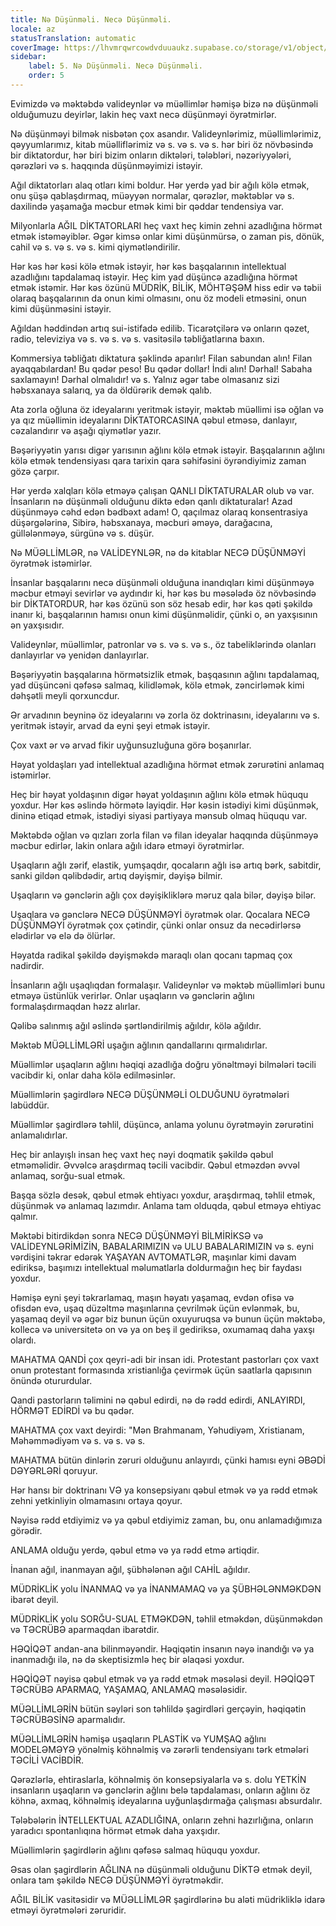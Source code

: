 ```yaml
---
title: Nə Düşünməli. Necə Düşünməli.
locale: az
statusTranslation: automatic
coverImage: https://lhvmrqwrcowdvduuaukz.supabase.co/storage/v1/object/public/strapi-uploads/small_cover-educacion-fundamental.webp-2d51a7828a2b1309555be27f7e2a61a0.webp
sidebar:
    label: 5. Nə Düşünməli. Necə Düşünməli.
    order: 5
---
```

Evimizdə və məktəbdə valideynlər və müəllimlər həmişə bizə nə düşünməli olduğumuzu deyirlər, lakin heç vaxt necə düşünməyi öyrətmirlər.

Nə düşünməyi bilmək nisbətən çox asandır. Valideynlərimiz, müəllimlərimiz, qəyyumlarımız, kitab müəlliflərimiz və s. və s. və s. hər biri öz növbəsində bir diktatordur, hər biri bizim onların diktələri, tələbləri, nəzəriyyələri, qərəzləri və s. haqqında düşünməyimizi istəyir.

Ağıl diktatorları alaq otları kimi boldur. Hər yerdə yad bir ağılı kölə etmək, onu şüşə qablaşdırmaq, müəyyən normalar, qərəzlər, məktəblər və s. daxilində yaşamağa məcbur etmək kimi bir qəddar tendensiya var.

Milyonlarla AĞIL DİKTATORLARI heç vaxt heç kimin zehni azadlığına hörmət etmək istəməyiblər. Əgər kimsə onlar kimi düşünmürsə, o zaman pis, dönük, cahil və s. və s. və s. kimi qiymətləndirilir.

Hər kəs hər kəsi kölə etmək istəyir, hər kəs başqalarının intellektual azadlığını tapdalamaq istəyir. Heç kim yad düşüncə azadlığına hörmət etmək istəmir. Hər kəs özünü MÜDRİK, BİLİK, MÖHTƏŞƏM hiss edir və təbii olaraq başqalarının da onun kimi olmasını, onu öz modeli etməsini, onun kimi düşünməsini istəyir.

Ağıldan həddindən artıq sui-istifadə edilib. Ticarətçilərə və onların qəzet, radio, televiziya və s. və s. və s. vasitəsilə təbliğatlarına baxın.

Kommersiya təbliğatı diktatura şəklində aparılır! Filan sabundan alın! Filan ayaqqabılardan! Bu qədər peso! Bu qədər dollar! İndi alın! Dərhal! Sabaha saxlamayın! Dərhal olmalıdır! və s. Yalnız əgər tabe olmasanız sizi həbsxanaya salarıq, ya da öldürərik demək qalıb.

Ata zorla oğluna öz ideyalarını yeritmək istəyir, məktəb müəllimi isə oğlan və ya qız müəllimin ideyalarını DİKTATORCASINA qəbul etməsə, danlayır, cəzalandırır və aşağı qiymətlər yazır.

Bəşəriyyətin yarısı digər yarısının ağlını kölə etmək istəyir. Başqalarının ağlını kölə etmək tendensiyası qara tarixin qara səhifəsini öyrəndiyimiz zaman gözə çarpır.

Hər yerdə xalqları kölə etməyə çalışan QANLI DİKTATURALAR olub və var. İnsanların nə düşünməli olduğunu diktə edən qanlı diktaturalar! Azad düşünməyə cəhd edən bədbəxt adam! O, qaçılmaz olaraq konsentrasiya düşərgələrinə, Sibirə, həbsxanaya, məcburi əməyə, darağacına, güllələnməyə, sürgünə və s. düşür.

Nə MÜƏLLİMLƏR, nə VALİDEYNLƏR, nə də kitablar NECƏ DÜŞÜNMƏYİ öyrətmək istəmirlər.

İnsanlar başqalarını necə düşünməli olduğuna inandıqları kimi düşünməyə məcbur etməyi sevirlər və aydındır ki, hər kəs bu məsələdə öz növbəsində bir DİKTATORDUR, hər kəs özünü son söz hesab edir, hər kəs qəti şəkildə inanır ki, başqalarının hamısı onun kimi düşünməlidir, çünki o, ən yaxşısının ən yaxşısıdır.

Valideynlər, müəllimlər, patronlar və s. və s. və s., öz tabeliklərində olanları danlayırlar və yenidən danlayırlar.

Bəşəriyyətin başqalarına hörmətsizlik etmək, başqasının ağlını tapdalamaq, yad düşüncəni qəfəsə salmaq, kilidləmək, kölə etmək, zəncirləmək kimi dəhşətli meyli qorxuncdur.

Ər arvadının beyninə öz ideyalarını və zorla öz doktrinasını, ideyalarını və s. yeritmək istəyir, arvad da eyni şeyi etmək istəyir.

Çox vaxt ər və arvad fikir uyğunsuzluğuna görə boşanırlar.

Həyat yoldaşları yad intellektual azadlığına hörmət etmək zərurətini anlamaq istəmirlər.

Heç bir həyat yoldaşının digər həyat yoldaşının ağlını kölə etmək hüququ yoxdur. Hər kəs əslində hörmətə layiqdir. Hər kəsin istədiyi kimi düşünmək, dininə etiqad etmək, istədiyi siyasi partiyaya mənsub olmaq hüququ var.

Məktəbdə oğlan və qızları zorla filan və filan ideyalar haqqında düşünməyə məcbur edirlər, lakin onlara ağılı idarə etməyi öyrətmirlər.

Uşaqların ağlı zərif, elastik, yumşaqdır, qocaların ağlı isə artıq bərk, sabitdir, sanki gildən qəlibdədir, artıq dəyişmir, dəyişə bilmir.

Uşaqların və gənclərin ağlı çox dəyişikliklərə məruz qala bilər, dəyişə bilər.

Uşaqlara və gənclərə NECƏ DÜŞÜNMƏYİ öyrətmək olar. Qocalara NECƏ DÜŞÜNMƏYİ öyrətmək çox çətindir, çünki onlar onsuz da necədirlərsə elədirlər və elə də ölürlər.

Həyatda radikal şəkildə dəyişməkdə maraqlı olan qocanı tapmaq çox nadirdir.

İnsanların ağlı uşaqlıqdan formalaşır. Valideynlər və məktəb müəllimləri bunu etməyə üstünlük verirlər. Onlar uşaqların və gənclərin ağlını formalaşdırmaqdan həzz alırlar.

Qəlibə salınmış ağıl əslində şərtləndirilmiş ağıldır, kölə ağıldır.

Məktəb MÜƏLLİMLƏRİ uşağın ağlının qandallarını qırmalıdırlar.

Müəllimlər uşaqların ağlını həqiqi azadlığa doğru yönəltməyi bilmələri təcili vacibdir ki, onlar daha kölə edilməsinlər.

Müəllimlərin şagirdlərə NECƏ DÜŞÜNMƏLİ OLDUĞUNU öyrətmələri labüddür.

Müəllimlər şagirdlərə təhlil, düşüncə, anlama yolunu öyrətməyin zərurətini anlamalıdırlar.

Heç bir anlayışlı insan heç vaxt heç nəyi doqmatik şəkildə qəbul etməməlidir. Əvvəlcə araşdırmaq təcili vacibdir. Qəbul etməzdən əvvəl anlamaq, sorğu-sual etmək.

Başqa sözlə desək, qəbul etmək ehtiyacı yoxdur, araşdırmaq, təhlil etmək, düşünmək və anlamaq lazımdır. Anlama tam olduqda, qəbul etməyə ehtiyac qalmır.

Məktəbi bitirdikdən sonra NECƏ DÜŞÜNMƏYİ BİLMİRİKSƏ və VALİDEYNLƏRİMİZİN, BABALARIMIZIN və ULU BABALARIMIZIN və s. eyni vərdişini təkrar edərək YAŞAYAN AVTOMATLƏR, maşınlar kimi davam ediriksə, başımızı intellektual məlumatlarla doldurmağın heç bir faydası yoxdur.

Həmişə eyni şeyi təkrarlamaq, maşın həyatı yaşamaq, evdən ofisə və ofisdən evə, uşaq düzəltmə maşınlarına çevrilmək üçün evlənmək, bu, yaşamaq deyil və əgər biz bunun üçün oxuyuruqsa və bunun üçün məktəbə, kollecə və universitetə on və ya on beş il gediriksə, oxumamaq daha yaxşı olardı.

MAHATMA QANDİ çox qeyri-adi bir insan idi. Protestant pastorları çox vaxt onun protestant formasında xristianlığa çevirmək üçün saatlarla qapısının önündə otururdular.

Qandi pastorların təlimini nə qəbul edirdi, nə də rədd edirdi, ANLAYIRDI, HÖRMƏT EDİRDİ və bu qədər.

MAHATMA çox vaxt deyirdi: "Mən Brahmanam, Yəhudiyəm, Xristianam, Məhəmmədiyəm və s. və s. və s.

MAHATMA bütün dinlərin zəruri olduğunu anlayırdı, çünki hamısı eyni ƏBƏDİ DƏYƏRLƏRİ qoruyur.

Hər hansı bir doktrinanı VƏ ya konsepsiyanı qəbul etmək və ya rədd etmək zehni yetkinliyin olmamasını ortaya qoyur.

Nəyisə rədd etdiyimiz və ya qəbul etdiyimiz zaman, bu, onu anlamadığımıza görədir.

ANLAMA olduğu yerdə, qəbul etmə və ya rədd etmə artiqdir.

İnanan ağıl, inanmayan ağıl, şübhələnən ağıl CAHİL ağıldır.

MÜDRİKLİK yolu İNANMAQ və ya İNANMAMAQ və ya ŞÜBHƏLƏNMƏKDƏN ibarət deyil.

MÜDRİKLİK yolu SORĞU-SUAL ETMƏKDƏN, təhlil etməkdən, düşünməkdən və TƏCRÜBƏ aparmaqdan ibarətdir.

HƏQİQƏT andan-ana bilinməyəndir. Həqiqətin insanın nəyə inandığı və ya inanmadığı ilə, nə də skeptisizmlə heç bir əlaqəsi yoxdur.

HƏQİQƏT nəyisə qəbul etmək və ya rədd etmək məsələsi deyil. HƏQİQƏT TƏCRÜBƏ APARMAQ, YAŞAMAQ, ANLAMAQ məsələsidir.

MÜƏLLİMLƏRİN bütün səyləri son təhlildə şagirdləri gerçəyin, həqiqətin TƏCRÜBƏSİNƏ aparmalıdır.

MÜƏLLİMLƏRİN həmişə uşaqların PLASTİK və YUMŞAQ ağlını MODELƏMƏYƏ yönəlmiş köhnəlmiş və zərərli tendensiyanı tərk etmələri TƏCİLİ VACİBDİR.

Qərəzlərlə, ehtiraslarla, köhnəlmiş ön konsepsiyalarla və s. dolu YETKİN insanların uşaqların və gənclərin ağlını belə tapdalaması, onların ağlını öz köhnə, axmaq, köhnəlmiş ideyalarına uyğunlaşdırmağa çalışması absurdalır.

Tələbələrin İNTELLEKTUAL AZADLIĞINA, onların zehni hazırlığına, onların yaradıcı spontanlıqına hörmət etmək daha yaxşıdır.

Müəllimlərin şagirdlərin ağlını qəfəsə salmaq hüququ yoxdur.

Əsas olan şagirdlərin AĞLINA nə düşünməli olduğunu DİKTƏ etmək deyil, onlara tam şəkildə NECƏ DÜŞÜNMƏYİ öyrətməkdir.

AĞIL BİLİK vasitəsidir və MÜƏLLİMLƏR şagirdlərinə bu aləti müdrikliklə idarə etməyi öyrətmələri zəruridir.

